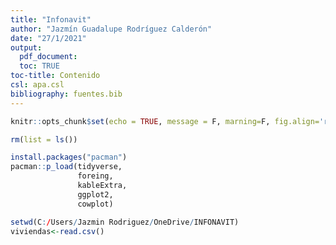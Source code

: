 ```yaml
---
title: "Infonavit"
author: "Jazmín Guadalupe Rodríguez Calderón"
date: "27/1/2021"
output:
  pdf_document:
  toc: TRUE 
toc-title: Contenido 
csl: apa.csl
bibliography: fuentes.bib 
---
```


```r
knitr::opts_chunk$set(echo = TRUE, message = F, marning=F, fig.align='right')
```

```r
rm(list = ls())

install.packages("pacman")
pacman::p_load(tidyverse,
               foreing,
               kableExtra,
               ggplot2,
               cowplot)

```

```r
setwd(C:/Users/Jazmin Rodriguez/OneDrive/INFONAVIT)
viviendas<-read.csv()
```

